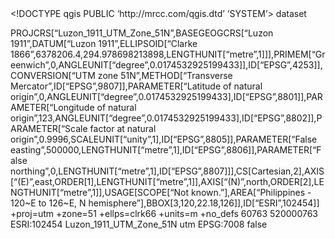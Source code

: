 <!DOCTYPE qgis PUBLIC 'http://mrcc.com/qgis.dtd' 'SYSTEM'>
<qgis version="3.38.1-Grenoble">
  <identifier></identifier>
  <parentidentifier></parentidentifier>
  <language></language>
  <type>dataset</type>
  <title></title>
  <abstract></abstract>
  <links/>
  <dates/>
  <fees></fees>
  <encoding></encoding>
  <crs>
    <spatialrefsys nativeFormat="Wkt">
      <wkt>PROJCRS["Luzon_1911_UTM_Zone_51N",BASEGEOGCRS["Luzon 1911",DATUM["Luzon 1911",ELLIPSOID["Clarke 1866",6378206.4,294.978698213898,LENGTHUNIT["metre",1]]],PRIMEM["Greenwich",0,ANGLEUNIT["degree",0.0174532925199433]],ID["EPSG",4253]],CONVERSION["UTM zone 51N",METHOD["Transverse Mercator",ID["EPSG",9807]],PARAMETER["Latitude of natural origin",0,ANGLEUNIT["degree",0.0174532925199433],ID["EPSG",8801]],PARAMETER["Longitude of natural origin",123,ANGLEUNIT["degree",0.0174532925199433],ID["EPSG",8802]],PARAMETER["Scale factor at natural origin",0.9996,SCALEUNIT["unity",1],ID["EPSG",8805]],PARAMETER["False easting",500000,LENGTHUNIT["metre",1],ID["EPSG",8806]],PARAMETER["False northing",0,LENGTHUNIT["metre",1],ID["EPSG",8807]]],CS[Cartesian,2],AXIS["(E)",east,ORDER[1],LENGTHUNIT["metre",1]],AXIS["(N)",north,ORDER[2],LENGTHUNIT["metre",1]],USAGE[SCOPE["Not known."],AREA["Philippines - 120~E to 126~E, N hemisphere"],BBOX[3,120,22.18,126]],ID["ESRI",102454]]</wkt>
      <proj4>+proj=utm +zone=51 +ellps=clrk66 +units=m +no_defs</proj4>
      <srsid>60763</srsid>
      <srid>520000763</srid>
      <authid>ESRI:102454</authid>
      <description>Luzon_1911_UTM_Zone_51N</description>
      <projectionacronym>utm</projectionacronym>
      <ellipsoidacronym>EPSG:7008</ellipsoidacronym>
      <geographicflag>false</geographicflag>
    </spatialrefsys>
  </crs>
  <extent/>
</qgis>
